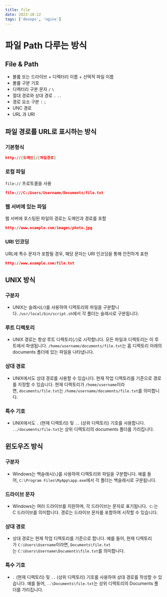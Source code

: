 ```yaml
---
title: file
date: 2023-10-22
tags: ['devops', 'nginx']
---
```


# 파일 Path 다루는 방식

## File & Path

- 볼륨 또는 드라이브 + 디렉터리 이름 + 선택적 파일 이름
- 볼륨 구분 기호
- 디렉터리 구분 문자 `/` `\`
- 절대 경로와 상대 경로 `.` `..`
- 경로 요소 구분 `:` `;`
- UNC 경로
- URL 과 URI

## **파일 경로를 URL로 표시하는 방식**

### 기본형식

```json
http://[도메인]/[파일경로]
```

### 로컬 파일

`file://` 프로토콜을 사용

```json
file:///C:/Users/Username/Documents/file.txt
```

### 웹 서버에 있는 파일

웹 서버에 호스팅된 파일의 경로는 도메인과 경로를 포함

```json
http://www.example.com/images/photo.jpg
```

### URI 인코딩

URL에 특수 문자가 포함될 경우, 해당 문자는 URI 인코딩을 통해 안전하게 표현

```json
http://www.example.com/file.txt
```

## UNIX 방식

### 구분자

- UNIX는 슬래시(`/`)를 사용하여 디렉토리와 파일을 구분합니다. `/usr/local/bin/script.sh`에서 각 폴더는 슬래시로 구분됩니다.

### 루트 디렉토리

- UNIX 경로는 항상 루트 디렉토리(`/`)로 시작합니다. 모든 파일과 디렉토리는 이 루트에서 파생됩니다. `/home/username/documents/file.txt`는 홈 디렉토리 아래의 documents 폴더에 있는 파일을 나타냅니다.

### 상대 경로

- UNIX에서도 상대 경로를 사용할 수 있습니다. 현재 작업 디렉토리를 기준으로 경로를 지정할 수 있습니다. 현재 디렉토리가 `/home/username`이라면, `documents/file.txt`는 `/home/username/documents/file.txt`를 의미합니다.

### 특수 기호

- UNIX에서도 `.` (현재 디렉토리) 및 `..` (상위 디렉토리) 기호를 사용합니다. `../documents/file.txt`는 상위 디렉토리의 documents 폴더를 가리킵니다.

## 윈도우즈 방식

### 구분자

- Windows는 백슬래시(`\`)를 사용하여 디렉토리와 파일을 구분합니다. 예를 들어, `C:\Program Files\MyApp\app.exe`에서 각 폴더는 백슬래시로 구분됩니다.

### 드라이브 문자

- Windows는 여러 드라이브를 지원하며, 각 드라이브는 문자로 표기됩니다.  `C:`는 C 드라이브를 의미합니다. 경로는 드라이브 문자를 포함하여 시작할 수 있습니다.

### 상대 경로

- 상대 경로는 현재 작업 디렉토리를 기준으로 합니다. 예를 들어, 현재 디렉토리가 `C:\Users\Username`이라면, `Documents\file.txt`는 `C:\Users\Username\Documents\file.txt`를 의미합니다.

### 특수 기호

- `.` (현재 디렉토리) 및 `..` (상위 디렉토리) 기호를 사용하여 상대 경로를 작성할 수 있습니다. 예를 들어, `..\Documents\file.txt`는 상위 디렉토리의 Documents 폴더를 가리킵니다.
